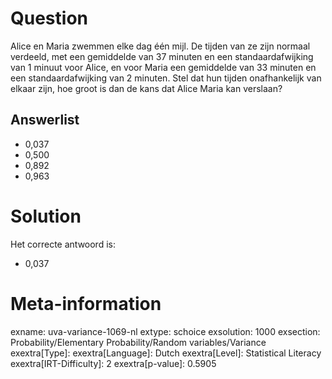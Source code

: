 Question
========

Alice en Maria zwemmen elke dag één mijl. De tijden van ze zijn normaal
verdeeld, met een gemiddelde van 37 minuten en een standaardafwijking
van 1 minuut voor Alice, en voor Maria een gemiddelde van 33 minuten en
een standaardafwijking van 2 minuten. Stel dat hun tijden onafhankelijk
van elkaar zijn, hoe groot is dan de kans dat Alice Maria kan verslaan?

Answerlist
----------

* 0,037
* 0,500
* 0,892
* 0,963

Solution
========

Het correcte antwoord is: 

* 0,037

Meta-information
================
exname: uva-variance-1069-nl
extype: schoice
exsolution: 1000
exsection: Probability/Elementary Probability/Random variables/Variance
exextra[Type]: 
exextra[Language]: Dutch
exextra[Level]: Statistical Literacy
exextra[IRT-Difficulty]: 2
exextra[p-value]: 0.5905
